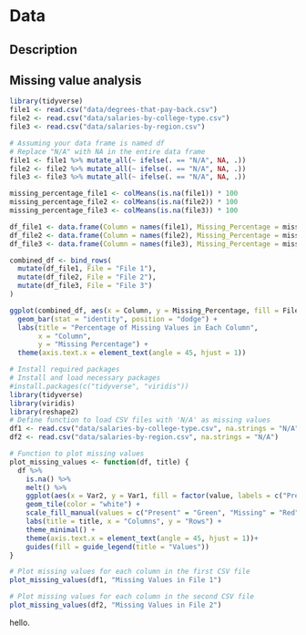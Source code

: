 # Data

## Description

## Missing value analysis

```r
library(tidyverse)
file1 <- read.csv("data/degrees-that-pay-back.csv")
file2 <- read.csv("data/salaries-by-college-type.csv")
file3 <- read.csv("data/salaries-by-region.csv")

# Assuming your data frame is named df
# Replace "N/A" with NA in the entire data frame
file1 <- file1 %>% mutate_all(~ ifelse(. == "N/A", NA, .))
file2 <- file2 %>% mutate_all(~ ifelse(. == "N/A", NA, .))
file3 <- file3 %>% mutate_all(~ ifelse(. == "N/A", NA, .))

missing_percentage_file1 <- colMeans(is.na(file1)) * 100
missing_percentage_file2 <- colMeans(is.na(file2)) * 100
missing_percentage_file3 <- colMeans(is.na(file3)) * 100

df_file1 <- data.frame(Column = names(file1), Missing_Percentage = missing_percentage_file1)
df_file2 <- data.frame(Column = names(file2), Missing_Percentage = missing_percentage_file2)
df_file3 <- data.frame(Column = names(file3), Missing_Percentage = missing_percentage_file3)

combined_df <- bind_rows(
  mutate(df_file1, File = "File 1"),
  mutate(df_file2, File = "File 2"),
  mutate(df_file3, File = "File 3")
)

ggplot(combined_df, aes(x = Column, y = Missing_Percentage, fill = File)) +
  geom_bar(stat = "identity", position = "dodge") +
  labs(title = "Percentage of Missing Values in Each Column",
       x = "Column",
       y = "Missing Percentage") +
  theme(axis.text.x = element_text(angle = 45, hjust = 1))

```

```r
# Install required packages
# Install and load necessary packages
#install.packages(c("tidyverse", "viridis"))
library(tidyverse)
library(viridis)
library(reshape2)
# Define function to load CSV files with 'N/A' as missing values
df1 <- read.csv("data/salaries-by-college-type.csv", na.strings = "N/A")
df2 <- read.csv("data/salaries-by-region.csv", na.strings = "N/A")

# Function to plot missing values
plot_missing_values <- function(df, title) {
  df %>%
    is.na() %>%
    melt() %>%
    ggplot(aes(x = Var2, y = Var1, fill = factor(value, labels = c("Present", "Missing")))) +
    geom_tile(color = "white") +
    scale_fill_manual(values = c("Present" = "Green", "Missing" = "Red")) +
    labs(title = title, x = "Columns", y = "Rows") +
    theme_minimal() +
    theme(axis.text.x = element_text(angle = 45, hjust = 1))+
    guides(fill = guide_legend(title = "Values"))
}

# Plot missing values for each column in the first CSV file
plot_missing_values(df1, "Missing Values in File 1")

# Plot missing values for each column in the second CSV file
plot_missing_values(df2, "Missing Values in File 2")
```

hello.
